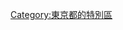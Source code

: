 {{東京都區部行政區劃分類導航|}}
{{catmore}}
{{Commonscat|Edogawa, Tokyo}}

{{DEFAULTSORT:Edogawa}}
[[Category:東京都的特別區|Category:東京都的特別區]]